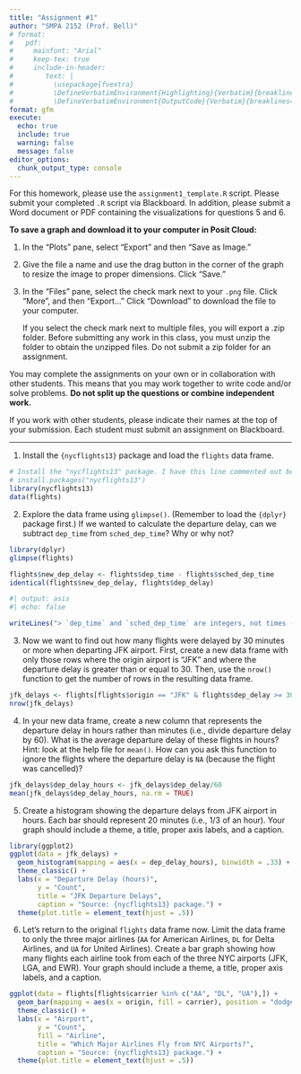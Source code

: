 ```yaml
---
title: "Assignment #1"
author: "SMPA 2152 (Prof. Bell)"
# format:
#   pdf:
#     mainfont: "Arial"
#     keep-tex: true
#     include-in-header:
#        text: |
#          \usepackage{fvextra}
#          \DefineVerbatimEnvironment{Highlighting}{Verbatim}{breaklines=true, breakanywhere=true, breaksymbol=, breakanywheresymbolpre=,commandchars=\\\{\}}
#          \DefineVerbatimEnvironment{OutputCode}{Verbatim}{breaklines=true, breakanywhere=true, breaksymbol=, breakanywheresymbolpre=,commandchars=\\\{\}}
format: gfm
execute:
  echo: true
  include: true
  warning: false
  message: false
editor_options: 
  chunk_output_type: console
---
```

\vspace{-3em}

For this homework, please use the `assignment1_template.R` script. Please submit your completed `.R` script via Blackboard. In addition, please submit a Word document or PDF containing the visualizations for questions 5 and 6.

**To save a graph and download it to your computer in Posit Cloud:**

1. In the "Plots" pane, select "Export" and then "Save as Image."
2. Give the file a name and use the drag button in the corner of the graph to resize the image to proper dimensions. Click "Save."
3. In the "Files" pane, select the check mark next to your `.png` file. Click "More", and then "Export..." Click "Download" to download the file to your computer.

    If you select the check mark next to multiple files, you will export a .zip folder. Before submitting any work in this class, you must unzip the folder to obtain the unzipped files. Do not submit a zip folder for an assignment.

You may complete the assignments on your own or in collaboration with other students. This means that you may work together to write code and/or solve problems. **Do not split up the questions or combine independent work.**

If you work with other students, please indicate their names at the top of your submission. Each student must submit an assignment on Blackboard.
\vspace{-1em}

---

1. Install the `{nycflights13}` package and load the `flights` data frame.

```r
# Install the "nycflights13" package. I have this line commented out because I only need to install the package once.
# install.packages("nycflights13")
library(nycflights13)
data(flights)
```

2. Explore the data frame using `glimpse()`. (Remember to load the `{dplyr}` package first.) If we wanted to calculate the departure delay, can we subtract `dep_time` from `sched_dep_time`? Why or why not?

```r
library(dplyr)
glimpse(flights)
```

```r
flights$new_dep_delay <- flights$dep_time - flights$sched_dep_time
identical(flights$new_dep_delay, flights$dep_delay)
```

```r
#| output: asis
#| echo: false

writeLines("> `dep_time` and `sched_dep_time` are integers, not times (e.g., `600-557` is `43`, not `3` minutes).")
```

3. Now we want to find out how many flights were delayed by 30 minutes or more when departing JFK airport. First, create a new data frame with only those rows where the origin airport is "JFK" and where the departure delay is greater than or equal to 30. Then, use the `nrow()` function to get the number of rows in the resulting data frame.

```r
jfk_delays <- flights[flights$origin == "JFK" & flights$dep_delay >= 30,]
nrow(jfk_delays)
```

4. In your new data frame, create a new column that represents the departure delay in hours rather than minutes (i.e., divide departure delay by 60). What is the average departure delay of these flights in hours? Hint: look at the help file for `mean()`. How can you ask this function to ignore the flights where the departure delay is `NA` (because the flight was cancelled)?

```r
jfk_delays$dep_delay_hours <- jfk_delays$dep_delay/60
mean(jfk_delays$dep_delay_hours, na.rm = TRUE)
```

5. Create a histogram showing the departure delays from JFK airport in hours. Each bar should represent 20 minutes (i.e., 1/3 of an hour). Your graph should include a theme, a title, proper axis labels, and a caption.

```r
library(ggplot2)
ggplot(data = jfk_delays) +
  geom_histogram(mapping = aes(x = dep_delay_hours), binwidth = .33) +
  theme_classic() +
  labs(x = "Departure Delay (hours)",
       y = "Count",
       title = "JFK Departure Delays",
       caption = "Source: {nycflights13} package.") +
  theme(plot.title = element_text(hjust = .5))
```

6. Let's return to the original `flights` data frame now. Limit the data frame to only the three major airlines (`AA` for American Airlines, `DL` for Delta Airlines, and `UA` for United Airlines). Create a bar graph showing how many flights each airline took from each of the three NYC airports (JFK, LGA, and EWR). Your graph should include a theme, a title, proper axis labels, and a caption.

```r
ggplot(data = flights[flights$carrier %in% c("AA", "DL", "UA"),]) +
  geom_bar(mapping = aes(x = origin, fill = carrier), position = "dodge") +
  theme_classic() +
  labs(x = "Airport",
       y = "Count",
       fill = "Airline",
       title = "Which Major Airlines Fly from NYC Airports?",
       caption = "Source: {nycflights13} package.") +
  theme(plot.title = element_text(hjust = .5))
```